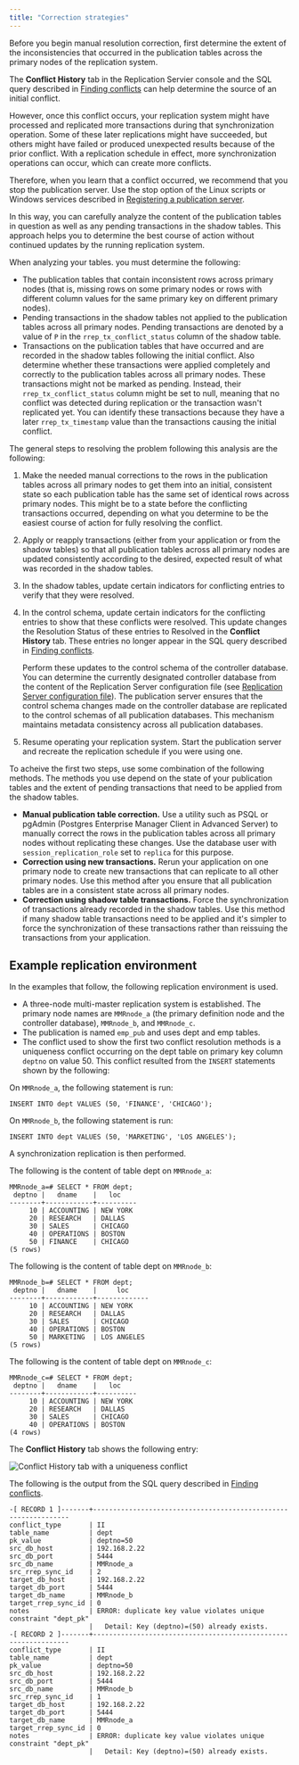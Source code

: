 ```yaml
---
title: "Correction strategies"
---
```


<div id="overview_correction_strategies" class="registered_link"></div>

Before you begin manual resolution correction, first determine the extent of the inconsistencies that occurred in the publication tables across the primary nodes of the replication system.

The **Conflict History** tab in the Replication Servier console and the SQL query described in [Finding conflicts](01_find_conflict/#find_conflict) can help determine the source of an initial conflict.

However, once this conflict occurs, your replication system might have processed and replicated more transactions during that synchronization operation. Some of these later replications might have succeeded, but others might have failed or produced unexpected results because of the prior conflict. With a replication schedule in effect, more synchronization operations can occur, which can create more conflicts.

Therefore, when you learn that a conflict occurred, we recommend that you stop the publication server. Use the stop option of the Linux scripts or Windows services described in [Registering a publication server](../../../05_smr_operation/02_creating_publication/01_registering_publication_server/#registering_publication_server).

In this way, you can carefully analyze the content of the publication tables in question as well as any pending transactions in the shadow tables. This approach helps you to determine the best course of action without continued updates by the running replication system.

When analyzing your tables. you must determine the following:

-   The publication tables that contain inconsistent rows across primary nodes (that is, missing rows on some primary nodes or rows with different column values for the same primary key on different primary nodes).
-   Pending transactions in the shadow tables not applied to the publication tables across all primary nodes. Pending transactions are denoted by a value of `P` in the `rrep_tx_conflict_status` column of the shadow table.
-   Transactions on the publication tables that have occurred and are recorded in the shadow tables following the initial conflict. Also determine whether these transactions were applied completely and correctly to the publication tables across all primary nodes. These transactions might not be marked as pending. Instead, their `rrep_tx_conflict_status` column might be set to null, meaning that no conflict was detected during replication or the transaction wasn't replicated yet. You can identify these transactions because they have a later `rrep_tx_timestamp` value than the transactions causing the initial conflict.

The general steps to resolving the problem following this analysis are the following:

1.  Make the needed manual corrections to the rows in the publication tables across all primary nodes to get them into an initial, consistent state so each publication table has the same set of identical rows across primary nodes. This might be to a state before the conflicting transactions occurred, depending on what you determine to be the easiest course of action for fully resolving the conflict.

1.  Apply or reapply transactions (either from your application or from the shadow tables) so that all publication tables across all primary nodes are updated consistently according to the desired, expected result of what was recorded in the shadow tables.

1.  In the shadow tables, update certain indicators for conflicting entries to verify that they were resolved.

1.  In the control schema, update certain indicators for the conflicting entries to show that these conflicts were resolved. This update changes the Resolution Status of these entries to Resolved in the **Conflict History** tab. These entries no longer appear in the SQL query described in [Finding conflicts](01_find_conflict/#find_conflict).

     Perform these updates to the control schema of the controller database. You can determine the currently designated controller database from the content of the Replication Server configuration file (see [Replication Server configuration file](../../../02_overview/03_replication_server_components_and_architecture/01_physical_components/#xdb_replication_conf_file)). The publication server ensures that the control schema changes made on the controller database are replicated to the control schemas of all publication databases. This mechanism maintains metadata consistency across all publication databases.

1.  Resume operating your replication system. Start the publication server and recreate the replication schedule if you were using one.

To acheive the first two steps, use some combination of the following methods. The methods you use depend on the state of your publication tables and the extent of pending transactions that need to be applied from the shadow tables.

-   **Manual publication table correction.** Use a utility such as PSQL or pgAdmin (Postgres Enterprise Manager Client in Advanced Server) to manually correct the rows in the publication tables across all primary nodes without replicating these changes. Use the database user with `session_replication_role` set to `replica` for this purpose.
-   **Correction using new transactions.** Rerun your application on one primary node to create new transactions that can replicate to all other primary nodes. Use this method after you ensure that all publication tables are in a consistent state across all primary nodes.
-   **Correction using shadow table transactions.** Force the synchronization of transactions already recorded in the shadow tables. Use this method if many shadow table transactions need to be applied and it's simpler to force the synchronization of these transactions rather than reissuing the transactions from your application.

## Example replication environment

In the examples that follow, the following replication environment is used.

-   A three-node multi-master replication system is established. The primary node names are `MMRnode_a` (the primary definition node and the controller database), `MMRnode_b`, and `MMRnode_c`.
-   The publication is named `emp_pub` and uses dept and emp tables.
-   The conflict used to show the first two conflict resolution methods is a uniqueness conflict occurring on the dept table on primary key column `deptno` on value 50. This conflict resulted from the `INSERT` statements shown by the following:

On `MMRnode_a`, the following statement is run:

```shell
INSERT INTO dept VALUES (50, 'FINANCE', 'CHICAGO');
```

On `MMRnode_b`, the following statement is run:

```shell
INSERT INTO dept VALUES (50, 'MARKETING', 'LOS ANGELES');
```

A synchronization replication is then performed.

The following is the content of table dept on `MMRnode_a`:

```shell
MMRnode_a=# SELECT * FROM dept;
 deptno |   dname    |   loc
--------+------------+----------
     10 | ACCOUNTING | NEW YORK
     20 | RESEARCH   | DALLAS
     30 | SALES      | CHICAGO
     40 | OPERATIONS | BOSTON
     50 | FINANCE    | CHICAGO
(5 rows)
```

The following is the content of table dept on `MMRnode_b`:

```shell
MMRnode_b=# SELECT * FROM dept;
 deptno |   dname    |     loc
--------+------------+-------------
     10 | ACCOUNTING | NEW YORK
     20 | RESEARCH   | DALLAS
     30 | SALES      | CHICAGO
     40 | OPERATIONS | BOSTON
     50 | MARKETING  | LOS ANGELES
(5 rows)
```

The following is the content of table dept on `MMRnode_c`:

```shell
MMRnode_c=# SELECT * FROM dept;
 deptno |   dname    |   loc
--------+------------+----------
     10 | ACCOUNTING | NEW YORK
     20 | RESEARCH   | DALLAS
     30 | SALES      | CHICAGO
     40 | OPERATIONS | BOSTON
(4 rows)
```

The **Conflict History** tab shows the following entry:

![Conflict History tab with a uniqueness conflict](../../../images/image145.png)

The following is the output from the SQL query described in [Finding conflicts](01_find_conflict/#find_conflict).

```shell
-[ RECORD 1 ]-------+----------------------------------------------------------------
conflict_type       | II
table_name          | dept
pk_value            | deptno=50
src_db_host         | 192.168.2.22
src_db_port         | 5444
src_db_name         | MMRnode_a
src_rrep_sync_id    | 2
target_db_host      | 192.168.2.22
target_db_port      | 5444
target_db_name      | MMRnode_b
target_rrep_sync_id | 0
notes               | ERROR: duplicate key value violates unique constraint "dept_pk"
                    |   Detail: Key (deptno)=(50) already exists.
-[ RECORD 2 ]-------+----------------------------------------------------------------
conflict_type       | II
table_name          | dept
pk_value            | deptno=50
src_db_host         | 192.168.2.22
src_db_port         | 5444
src_db_name         | MMRnode_b
src_rrep_sync_id    | 1
target_db_host      | 192.168.2.22
target_db_port      | 5444
target_db_name      | MMRnode_a
target_rrep_sync_id | 0
notes               | ERROR: duplicate key value violates unique constraint "dept_pk"
                    |   Detail: Key (deptno)=(50) already exists.
```